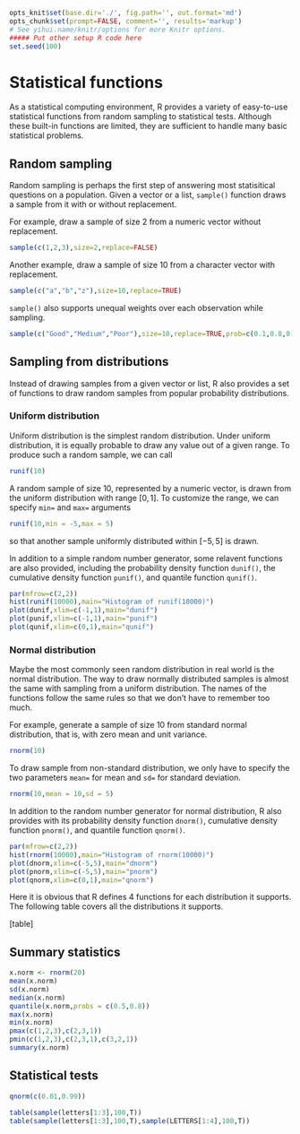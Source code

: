 ```r
opts_knit$set(base.dir='./', fig.path='', out.format='md')
opts_chunk$set(prompt=FALSE, comment='', results='markup')
# See yihui.name/knitr/options for more Knitr options.
##### Put other setup R code here
set.seed(100)
```

# Statistical functions

As a statistical computing environment, R provides a variety of easy-to-use statistical functions from random sampling to statistical tests. Although these built-in functions are limited, they are sufficient to handle many basic statistical problems.

## Random sampling

Random sampling is perhaps the first step of answering most statisitical questions on a population. Given a vector or a list, `sample()` function draws a sample from it with or without replacement.

For example, draw a sample of size 2 from a numeric vector without replacement.

```r
sample(c(1,2,3),size=2,replace=FALSE)
```

Another example, draw a sample of size 10 from a character vector with replacement.

```r
sample(c("a","b","z"),size=10,replace=TRUE)
```

`sample()` also supports unequal weights over each observation while sampling.

```r
sample(c("Good","Medium","Poor"),size=10,replace=TRUE,prob=c(0.1,0.8,0.1))
```


## Sampling from distributions

Instead of drawing samples from a given vector or list, R also provides a set of functions to draw random samples from popular probability distributions.

### Uniform distribution

Uniform distribution is the simplest random distribution. Under uniform distribution, it is equally probable to draw any value out of a given range. To produce such a random sample, we can call

```r
runif(10)
```

A random sample of size 10, represented by a numeric vector, is drawn from the uniform distribution with range $[0,1]$. To customize the range, we can specify `min=` and `max=` arguments 

```r
runif(10,min = -5,max = 5)
```

so that another sample uniformly distributed within $[-5,5]$ is drawn.

In addition to a simple random number generator, some relavent functions are also provided, including the probability density function `dunif()`, the cumulative density function `punif()`, and quantile function `qunif()`.

```r
par(mfrow=c(2,2))
hist(runif(10000),main="Histogram of runif(10000)")
plot(dunif,xlim=c(-1,1),main="dunif")
plot(punif,xlim=c(-1,1),main="punif")
plot(qunif,xlim=c(0,1),main="qunif")
```

### Normal distribution

Maybe the most commonly seen random distribution in real world is the normal distribution. The way to draw normally distributed samples is almost the same with sampling from a uniform distribution. The names of the functions follow the same rules so that we don't have to remember too much.

For example, generate a sample of size 10 from standard normal distribution, that is, with zero mean and unit variance.

```r
rnorm(10)
```

To draw sample from non-standard distribution, we only have to specify the two parameters `mean=` for mean and `sd=` for standard deviation.

```r
rnorm(10,mean = 10,sd = 5)
```

In addition to the random number generator for normal distribution, R also provides with its probability density function `dnorm()`, cumulative density function `pnorm()`, and quantile function `qnorm()`.

```r
par(mfrow=c(2,2))
hist(rnorm(10000),main="Histogram of rnorm(10000)")
plot(dnorm,xlim=c(-5,5),main="dnorm")
plot(pnorm,xlim=c(-5,5),main="pnorm")
plot(qnorm,xlim=c(0,1),main="qnorm")
```

Here it is obvious that R defines 4 functions for each distribution it supports. The following table covers all the distributions it supports.

[table]

## Summary statistics

```r
x.norm <- rnorm(20)
mean(x.norm)
sd(x.norm)
median(x.norm)
quantile(x.norm,probs = c(0.5,0.8))
max(x.norm)
min(x.norm)
pmax(c(1,2,3),c(2,3,1))
pmin(c(1,2,3),c(2,3,1),c(3,2,1))
summary(x.norm)
```


## Statistical tests


```r
qnorm(c(0.01,0.99))

table(sample(letters[1:3],100,T))
table(sample(letters[1:3],100,T),sample(LETTERS[1:4],100,T))
```

